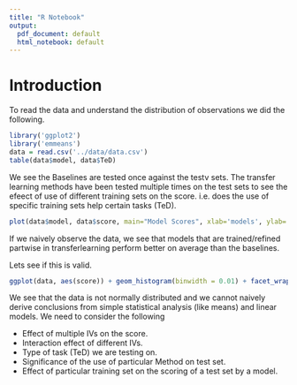 ```yaml
---
title: "R Notebook"
output:
  pdf_document: default
  html_notebook: default
---
```



# Introduction

To read the data and understand the distribution of observations we did the following.
```r
library('ggplot2')
library('emmeans')
data = read.csv('../data/data.csv')
table(data$model, data$TeD)
```

We see the Baselines are tested once against the testv sets. The transfer learning methods have been tested multiple times on the test sets to see the efeect of use of different training sets on the score. i.e. does the use of specific training sets help certain tasks (TeD).


```r
plot(data$model, data$score, main="Model Scores", xlab='models', ylab='score')
```
 If we naively observe the data, we see that models that are trained/refined partwise in transferlearning perform better on average than the baselines. 

Lets see if this is valid.
```r
ggplot(data, aes(score)) + geom_histogram(binwidth = 0.01) + facet_wrap(~model)
```
We see that the data is not normally distributed and we cannot naively derive conclusions from simple statistical analysis (like means) and linear models.
We need to consider the following

- Effect of multiple IVs on the score.
- Interaction effect of different IVs.
- Type of task (TeD) we are testing on.
- Significance of the use of particular Method on test set.
- Effect of particular training set on the scoring of a test set by a model.


